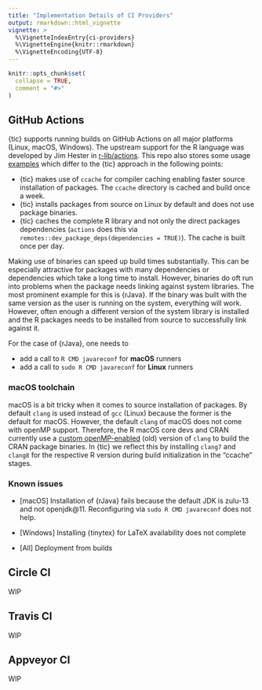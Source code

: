 ```yaml
---
title: "Implementation Details of CI Providers"
output: rmarkdown::html_vignette
vignette: >
  %\VignetteIndexEntry{ci-providers}
  %\VignetteEngine{knitr::rmarkdown}
  %\VignetteEncoding{UTF-8}
---
```


```r
knitr::opts_chunk$set(
  collapse = TRUE,
  comment = "#>"
)
```

## GitHub Actions

{tic} supports running builds on GitHub Actions on all major platforms (Linux, macOS, Windows).
The upstream support for the R language was developed by Jim Hester in [r-lib/actions](https://github.com/r-lib/actions).
This repo also stores some usage [examples](https://github.com/r-lib/actions/tree/master/examples) which differ to the {tic} approach in the following points:

- {tic} makes use of `ccache` for compiler caching enabling faster source installation of packages. 
  The `ccache` directory is cached and build once a week.
- {tic} installs packages from source on Linux by default and does not use package binaries.
- {tic} caches the complete R library and not only the direct packages dependencies (`actions` does this via `remotes::dev_package_deps(dependencies = TRUE)`). 
  The cache is built once per day.

Making use of binaries can speed up build times substantially.
This can be especially attractive for packages with many dependencies or dependencies which take a long time to install.
However, binaries do oft run into problems when the package needs linking against system libraries.
The most prominent example for this is {rJava}.
If the binary was built with the same version as the user is running on the system, everything will work.
However, often enough a different version of the system library is installed and the R packages needs to be installed from source to successfully link against it.

For the case of {rJava}, one needs to 

- add a call to `R CMD javareconf` for **macOS** runners
- add a call to `sudo R CMD javareconf` for **Linux** runners

### macOS toolchain

macOS is a bit tricky when it comes to source installation of packages.
By default `clang` is used instead of `gcc` (Linux) because the former is the default for macOS.
However, the default `clang` of macOS does not come with openMP support.
Therefore, the R macOS core devs and CRAN currently use a [custom openMP-enabled](https://cran.r-project.org/bin/macosx/tools/) (old) version of `clang` to build the CRAN package binaries.
In {tic} we reflect this by installing `clang7` and `clang8` for the respective R version during build initialization in the "ccache" stages.

### Known issues

- [macOS] Installation of {rJava} fails because the default JDK is zulu-13 and not openjdk@11.
  Reconfiguring via `sudo R CMD javareconf` does not help.

- [Windows] Installing {tinytex} for LaTeX availability does not complete

- [All] Deployment from builds

## Circle CI

WIP

## Travis CI

WIP

## Appveyor CI

WIP
